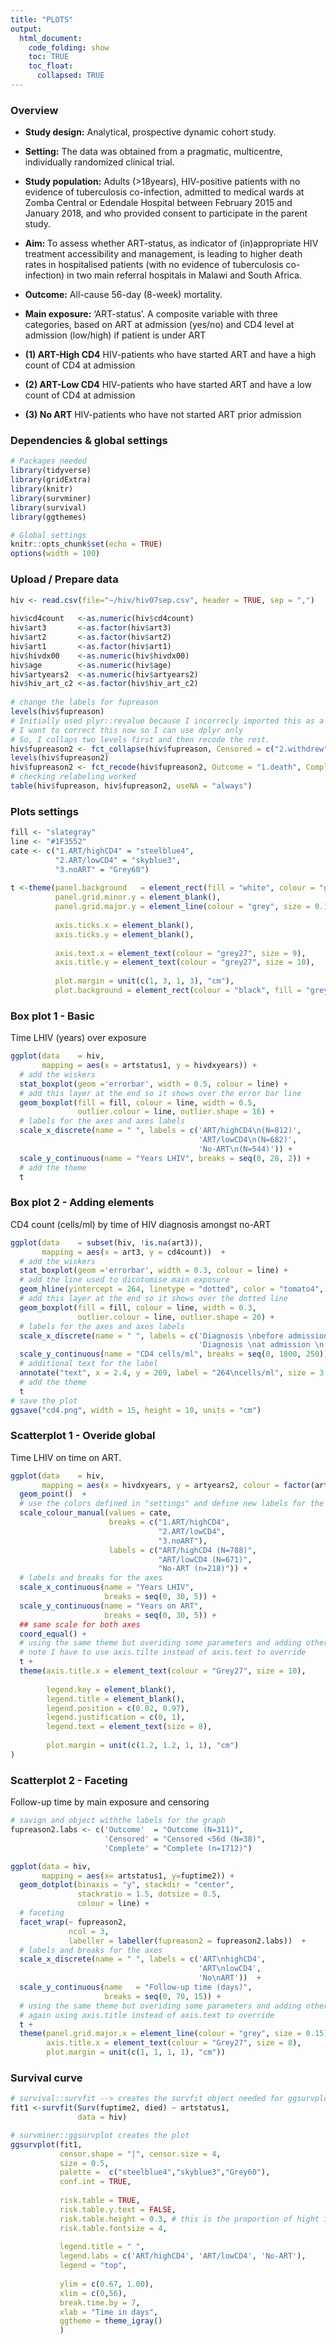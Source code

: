 ```yaml
---
title: "PLOTS"
output: 
  html_document:
    code_folding: show
    toc: TRUE
    toc_float: 
      collapsed: TRUE
---
```

### Overview 

- **Study design:** Analytical, prospective dynamic cohort study.  
- **Setting:** The data was obtained from a pragmatic, multicentre, individually randomized clinical trial.  
- **Study population:** Adults (>18years), HIV-positive patients with no evidence of tuberculosis co-infection, admitted to medical wards at Zomba Central or Edendale Hospital between February 2015 and January 2018, and who provided consent to participate in the parent study.  
- **Aim: ** To assess whether ART-status, as indicator of (in)appropriate HIV treatment accessibility and management, is leading to higher death rates in hospitalised patients (with no evidence of tuberculosis co-infection) in two main referral hospitals in Malawi and South Africa.  
  
- **Outcome:** All-cause 56-day (8-week) mortality.  
- **Main exposure:** ‘ART-status’. A composite variable with three categories, based on ART at admission (yes/no) and CD4 level at admission (low/high) if patient is under ART  
 + **(1) ART-High CD4** HIV-patients who have started ART and have a high count of CD4 at admission
 + **(2) ART-Low CD4** HIV-patients who have started ART and have a low count of CD4 at admission
 + **(3) No ART** HIV-patients who have not started ART prior admission  

### Dependencies & global settings

```r
# Packages needed
library(tidyverse)
library(gridExtra) 
library(knitr)
library(survminer)
library(survival)
library(ggthemes)

# Global settings 
knitr::opts_chunk$set(echo = TRUE)
options(width = 100)

```

### Upload / Prepare data

```r
hiv <- read.csv(file="~/hiv/hiv07sep.csv", header = TRUE, sep = ",")
  
hiv$cd4count   <-as.numeric(hiv$cd4count)
hiv$art3       <-as.factor(hiv$art3)
hiv$art2       <-as.factor(hiv$art2)
hiv$art1       <-as.factor(hiv$art1)
hiv$hivdx00    <-as.numeric(hiv$hivdx00)
hiv$age        <-as.numeric(hiv$age)
hiv$artyears2  <-as.numeric(hiv$artyears2)
hiv$hiv_art_c2 <-as.factor(hiv$hiv_art_c2)
  
# change the labels for fupreason
levels(hiv$fupreason)
# Initially used plyr::revalue because I incorrecly imported this as a factor
# I want to correct this now so I can use dplyr only 
# So, I collaps two levels first and then recode the rest. 
hiv$fupreason2 <- fct_collapse(hiv$fupreason, Censored = c("2.withdrew","3.lost_fup"))
levels(hiv$fupreason2)
hiv$fupreason2 <- fct_recode(hiv$fupreason2, Outcome = "1.death", Complete = "4.complete")
# checking relabeling worked
table(hiv$fupreason, hiv$fupreason2, useNA = "always")
```

### Plots settings
 
```r
fill <- "slategray"
line <- "#1F3552"
cate <- c("1.ART/highCD4" = "steelblue4",
          "2.ART/lowCD4" = "skyblue3",
          "3.noART" = "Grey60")
  
t <-theme(panel.background   = element_rect(fill = "white", colour = "grey"),
          panel.grid.minor.y = element_blank(),
          panel.grid.major.y = element_line(colour = "grey", size = 0.15),
          
          axis.ticks.x = element_blank(),
          axis.ticks.y = element_blank(),
          
          axis.text.x = element_text(colour = "grey27", size = 9),
          axis.title.y = element_text(colour = "grey27", size = 10),
          
          plot.margin = unit(c(1, 3, 1, 3), "cm"),
          plot.background = element_rect(colour = "black", fill = "grey90", size = 0.1))
```
 
### Box plot 1 - Basic

Time LHIV (years) over exposure
 
```r
ggplot(data    = hiv, 
       mapping = aes(x = artstatus1, y = hivdxyears)) +
  # add the wiskers
  stat_boxplot(geom ='errorbar', width = 0.5, colour = line) +
  # add this layer at the end so it shows over the error bar line
  geom_boxplot(fill = fill, colour = line, width = 0.5,
               outlier.colour = line, outlier.shape = 16) +
  # labels for the axes and axes labels
  scale_x_discrete(name = " ", labels = c('ART/highCD4\n(N=812)',
                                          'ART/lowCD4\n(N=682)', 
                                          'No-ART\n(N=544)')) +
  scale_y_continuous(name = "Years LHIV", breaks = seq(0, 28, 2)) +
  # add the theme
  t
```
 
### Box plot 2 - Adding elements

CD4 count (cells/ml) by time of HIV diagnosis amongst no-ART
 
```r
ggplot(data    = subset(hiv, !is.na(art3)), 
       mapping = aes(x = art3, y = cd4count))  +
  # add the wiskers
  stat_boxplot(geom ='errorbar', width = 0.3, colour = line) +
  # add the line used to dicotomise main exposure
  geom_hline(yintercept = 264, linetype = "dotted", color = "tomato4", size = 0.5) +
  # add this layer at the end so it shows over the dotted line
  geom_boxplot(fill = fill, colour = line, width = 0.3,
               outlier.colour = line, outlier.shape = 20) +
  # labels for the axes and axes labels
  scale_x_discrete(name = " ", labels = c('Diagnosis \nbefore admission \n(N=226)',
                                          'Diagnosis \nat admission \n(N=322)')) +
  scale_y_continuous(name = "CD4 cells/ml", breaks = seq(0, 1800, 250)) +
  # additional text for the label
  annotate("text", x = 2.4, y = 269, label = "264\ncells/ml", size = 3 ) +
  # add the theme
  t
# save the plot
ggsave("cd4.png", width = 15, height = 10, units = "cm")
```
 
### Scatterplot 1 - Overide global

Time LHIV on time on ART. 


 
```r
ggplot(data    = hiv,
       mapping = aes(x = hivdxyears, y = artyears2, colour = factor(artstatus1))) +
  geom_point()  +
  # use the colors defined in "settings" and define new labels for the strata
  scale_colour_manual(values = cate,
                      breaks = c("1.ART/highCD4",
                                 "2.ART/lowCD4",
                                 "3.noART"),
                      labels = c("ART/highCD4 (N=788)", 
                                 "ART/lowCD4 (N=671)",
                                 "No-ART (n=218)")) +
  # labels and breaks for the axes
  scale_x_continuous(name = "Years LHIV",
                     breaks = seq(0, 30, 5)) + 
  scale_y_continuous(name = "Years on ART", 
                     breaks = seq(0, 30, 5)) +
  ## same scale for both axes
  coord_equal() +
  # using the same theme but overiding some parameters and adding others
  # note I have to use axis.tilte instead of axis.text to override
  t +
  theme(axis.title.x = element_text(colour = "Grey27", size = 10),
        
        legend.key = element_blank(),
        legend.title = element_blank(),
        legend.position = c(0.02, 0.97), 
        legend.justification = c(0, 1),
        legend.text = element_text(size = 8),
        
        plot.margin = unit(c(1.2, 1.2, 1, 1), "cm")
)
```
 
### Scatterplot 2 - Faceting

Follow-up time by main exposure and censoring
  
```r
# savign and object withthe labels for the graph
fupreason2.labs <- c('Outcome'  = "Outcome (N=311)",
                     'Censored' = "Censored <56d (N=38)",
                     'Complete' = "Complete (n=1712)")

ggplot(data = hiv,
       mapping = aes(x= artstatus1, y=fuptime2)) +
  geom_dotplot(binaxis = "y", stackdir = "center",
               stackratio = 1.5, dotsize = 0.5,
               colour = line) +
  # faceting
  facet_wrap(~ fupreason2, 
             ncol = 3,
             labeller = labeller(fupreason2 = fupreason2.labs))  +
  # labels and breaks for the axes
  scale_x_discrete(name = " ", labels = c('ART\nhighCD4',
                                          'ART\nlowCD4', 
                                          'No\nART'))  +
  scale_y_continuous(name   = "Follow-up time (days)",
                     breaks = seq(0, 70, 15)) + 
  # using the same theme but overiding some parameters and adding others
  # again using axis.title instead of axis.text to override
  t +
  theme(panel.grid.major.x = element_line(colour = "grey", size = 0.15),
        axis.title.x = element_text(colour = "Grey27", size = 8),
        plot.margin = unit(c(1, 1, 1, 1), "cm"))
```
  
### Survival curve
 
```r
# survival::survfit --> creates the survfit object needed for ggsurvplot 
fit1 <-survfit(Surv(fuptime2, died) ~ artstatus1,
               data = hiv)

# survminer::ggsurvplot creates the plot
ggsurvplot(fit1, 
           censor.shape = "|", censor.size = 4,
           size = 0.5,
           palette =  c("steelblue4","skyblue3","Grey60"), 
           conf.int = TRUE,
           
           risk.table = TRUE,
           risk.table.y.text = FALSE,
           risk.table.height = 0.3, # this is the proportion of hight it takes
           risk.table.fontsize = 4,
           
           legend.title = " ",
           legend.labs = c('ART/highCD4', 'ART/lowCD4', 'No-ART'),
           legend = "top",
           
           ylim = c(0.67, 1.00),
           xlim = c(0,56),
           break.time.by = 7,
           xlab = "Time in days",
           ggtheme = theme_igray()
           )


```
 
 